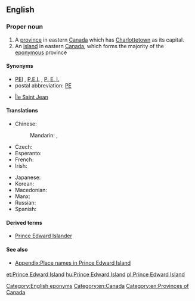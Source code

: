 {{wikipedia}}
{{also|Prince Edward Islands}}
==English==

===Proper noun===
{{en-proper noun|sg=[[prince|Prince]] [[Edward]] [[island|Island]]}}

# A [[province]] in eastern [[Canada]] which has [[Charlottetown]] as its capital.
# An [[island]] in eastern [[Canada]], which forms the majority of the [[eponymous]] province

====Synonyms====
* [[PEI]] , [[P.E.I.]] , [[P. E. I.]]
* postal abbreviation: [[PE]]
* {{obsolete}} {{sense|island}} [[Île Saint Jean]]

====Translations====
{{trans-top|Province in eastern Canada}}
* Chinese:
*: Mandarin: {{t|cmn|愛德華王子島|sc=Hani}}, {{t|cmn|爱德华王子岛|tr=Àidéhuá wángzǐ dǎo|sc=Hani}}
* Czech: {{t-|cs|Ostrov prince Edwarda|m}}
* Esperanto: {{t-|eo|Insulo de Princo Eduardo}}
* French: {{t+|fr|Île-du-Prince-Édouard}}
* Irish: {{t-|ga|Oileán Phrionsa Éadbhard|m}}
{{trans-mid}}
* Japanese: {{t-|ja|プリンスエドワードアイランド|tr=Purinsu-edowādo-airando|sc=Jpan}}
* Korean: {{t-|ko|프린스에드워드아일랜드|tr=Peurinseu-edeuwodeu-aillaendeu|sc=Kore}}
* Macedonian: {{t-|mk|Остров на Принц Едвард|m|tr=Óstrov na Prínc Édvard}}
* Manx: {{t-|gv|Ellan y Phrinse Edard}}
* Russian: {{t-|ru|остров Принца Эдуарда|m|tr=óstrov Prínca Eduárda|sc=Cyrl}}
* Spanish: {{t-|es|Isla Príncipe Eduardo|f}}
{{trans-bottom}}

====Derived terms====
* [[Prince Edward Islander]]

====See also====
* [[Appendix:Place names in Prince Edward Island]]

[[Category:English eponyms]]
[[Category:en:Canada]]
[[Category:en:Provinces of Canada]]

[[et:Prince Edward Island]]
[[hu:Prince Edward Island]]
[[pl:Prince Edward Island]]